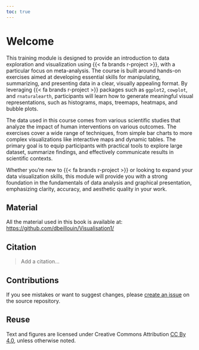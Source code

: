 ```yaml
---
toc: true
---
```


# Welcome {.unnumbered}

This training module is designed to provide an introduction to data exploration and visualization using {{< fa brands r-project >}}, with a particular focus on meta-analysis. The course is built around hands-on exercises aimed at developing essential skills for manipulating, summarizing, and presenting data in a clear, visually appealing format. By leveraging {{< fa brands r-project >}} packages such as `ggplot2`, `cowplot`, and `rnaturalearth`, participants will learn how to generate meaningful visual representations, such as histograms, maps, treemaps, heatmaps, and bubble plots.

The data used in this course comes from various scientific studies that analyze the impact of human interventions on various outcomes. The exercises cover a wide range of techniques, from simple bar charts to more complex visualizations like interactive maps and dynamic tables. The primary goal is to equip participants with practical tools to explore large dataset, summarize findings, and effectively communicate results in scientific contexts.

Whether you're new to {{< fa brands r-project >}} or looking to expand your data visualization skills, this module will provide you with a strong foundation in the fundamentals of data analysis and graphical presentation, emphasizing clarity, accuracy, and aesthetic quality in your work.


## Material {.unnumbered}

All the material used in this book is available at: <https://github.com/dbeillouin/Visualisation1/>



## Citation {.unnumbered}

> Add a citation...


## Contributions {.unnumbered}

If you see mistakes or want to suggest changes, please [create an issue](https://github.com/dbeillouin/Visualisation1/issues/new) on the source repository.


## Reuse {.unnumbered}

Text and figures are licensed under Creative Commons Attribution [CC By 4.0](https://creativecommons.org/licenses/by/4.0/), unless otherwise noted.
